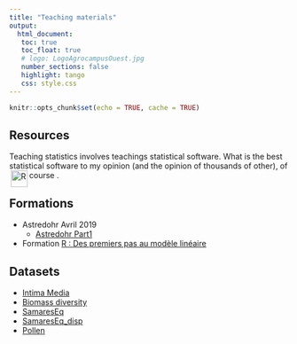 ```yaml
---
title: "Teaching materials"
output: 
  html_document:
   toc: true
   toc_float: true
   # logo: LogoAgrocampusOuest.jpg
   number_sections: false
   highlight: tango
   css: style.css
---
```




```r
knitr::opts_chunk$set(echo = TRUE, cache = TRUE)
```



## Resources

Teaching statistics involves teachings statistical software. What is the best statistical software to my opinion (and the opinion of thousands of other), of course <img src="img/R.jpeg" hspace = "3"  alt="R" width="30px" align="left"> </img> .

## Formations

* Astredohr Avril 2019
  * [Astredohr Part1](formation/astredohr_part1.pdf)
* Formation [R : Des premiers pas au modèle linéaire ](https://marieetienne.github.io/premierspas/)

## Datasets

* [Intima Media](datasets/Intima_Media.txt)
* [Biomass diversity](datsets/Biomass_diversity.csv)
* [SamaresEq](datasets/SamaresEq.txt)
* [SamaresEq_disp](datasets/SamaresEq_disp.csv)
* [Pollen](ss700.csv)
